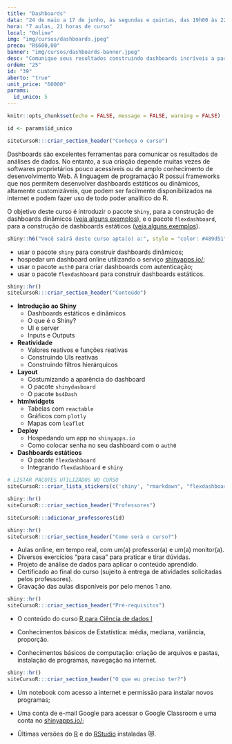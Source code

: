 ```yaml
---
title: "Dashboards"
data: "24 de maio a 17 de junho, às segundas e quintas, das 19h00 às 22h00 (não haverá aula no feriado)"
hora: "7 aulas, 21 horas de curso"
local: "Online"
img: "img/cursos/dashboards.jpeg"
preco: "R$600,00"
banner: "img/cursos/dashboards-banner.jpeg"
desc: "Comunique seus resultados construindo dashboards incríveis a partir do R."
ordem: "25"
id: "39"
aberto: "true"
unit_price: "60000"
params:
  id_unico: 5
---
```



```r
knitr::opts_chunk$set(echo = FALSE, message = FALSE, warning = FALSE)

id <- params$id_unico
```

```r
siteCursoR:::criar_section_header("Conheça o curso") 
```

Dashboards são excelentes ferramentas para comunicar os resultados de análises de dados. No entanto, a sua criação depende muitas vezes de softwares proprietários pouco acessíveis ou de amplo conhecimento de desenvolvimento Web.
A linguagem de programação R possui frameworks que nos permitem desenvolver dashboards estáticos ou dinâmicos, altamente customizáveis, que podem ser facilmente disponibilizados na internet e podem fazer uso de todo poder analítico do R.

O objetivo deste curso é introduzir o pacote `Shiny`, para a construção de dashboards dinâmicos ([veja alguns exemplos](https://shiny.rstudio.com/gallery/)), e o pacote `flexdashboard`, para a construção de dashboards estáticos ([veja alguns exemplos](https://rmarkdown.rstudio.com/flexdashboard/examples.html)).

```r
shiny::h6("Você sairá deste curso apta(o) a:", style = "color: #489d51")
```

::: {.voce-saira}
- usar o pacote `shiny` para construir dashboards dinâmicos;
- hospedar um dashboard online utilizando o serviço [shinyapps.io/](https://www.shinyapps.io/);
- usar o pacote `auth0` para criar dashboards com autenticação;
- usar o pacote `flexdashboard` para construir dashboards estáticos.
:::


```r
shiny::hr()
siteCursoR:::criar_section_header("Conteúdo")
```

::: {.row}

:::: {.column-esq}
- **Introdução ao Shiny**
  - Dashboards estáticos e dinâmicos
  - O que é o Shiny?
  - UI e server
  - Inputs e Outputs
- **Reatividade**
  - Valores reativos e funções reativas
  - Construindo UIs reativas
  - Construindo filtros hierárquicos
- **Layout**
  - Costumizando a aparência do dashboard
  - O pacote `shinydasboard`
  - O pacote `bs4Dash`
- **htmlwidgets**
  - Tabelas com `reactable`
  - Gráficos com `plotly`
  - Mapas com `leaflet`
- **Deploy**
  - Hospedando um app no `shinyapps.io`
  - Como colocar senha no seu dashboard com o `auth0`
- **Dashboards estáticos**
  - O pacote `flexdashboard`
  - Integrando `flexdashboard` e `shiny`
::::

:::: {.column-dir}

::::: {.row .justify-content-center}
```r
# LISTAR PACOTES UTILIZADOS NO CURSO
siteCursoR:::criar_lista_stickers(c('shiny', "rmarkdown", "flexdashboard", "auth0", ""))
```
:::::

:::: 

:::


```r
shiny::hr()
siteCursoR:::criar_section_header("Professores")
```

```r
siteCursoR:::adicionar_professores(id)
```

```r
shiny::hr()
siteCursoR:::criar_section_header("Como será o curso?")
```

- Aulas online, em tempo real, com um(a) professor(a) e um(a) monitor(a). 
- Diversos exercícios "para casa" para praticar e tirar dúvidas.
- Projeto de análise de dados para aplicar o conteúdo aprendido.
- Certificado ao final do curso (sujeito à entrega de atividades solicitadas pelos professores).
- Gravação das aulas disponíveis por pelo menos 1 ano.

```r
shiny::hr()
siteCursoR:::criar_section_header("Pré-requisitos") 
```


- O conteúdo do curso [R para Ciência de dados I](https://www.curso-r.com/cursos/r4ds-1)

- Conhecimentos básicos de Estatística: média, mediana, variância, proporção.

- Conhecimentos básicos de computação: criação de arquivos e pastas, instalação de programas, navegação na internet.

```r
shiny::hr()
siteCursoR:::criar_section_header("O que eu preciso ter?")
```

- Um notebook com acesso a internet e permissão para instalar novos programas;

- Uma conta de e-mail Google para acessar o Google Classroom e uma conta no [shinyapps.io/](https://www.shinyapps.io/);

-  Últimas versões do [R](https://cran.r-project.org/) e do [RStudio](https://www.rstudio.com/products/rstudio/download/) instaladas &#128571;.
